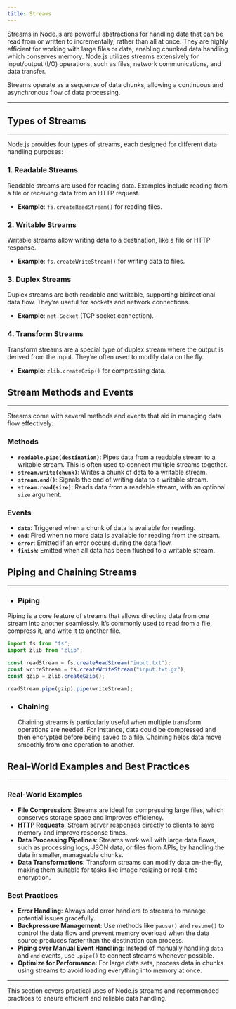 ```yaml
---
title: Streams
---
```


Streams in Node.js are powerful abstractions for handling data that can be read from or written to incrementally, rather than all at once. They are highly efficient for working with large files or data, enabling chunked data handling which conserves memory. Node.js utilizes streams extensively for input/output (I/O) operations, such as files, network communications, and data transfer.

Streams operate as a sequence of data chunks, allowing a continuous and asynchronous flow of data processing.

---

## Types of Streams

---

Node.js provides four types of streams, each designed for different data handling purposes:

### 1. Readable Streams

Readable streams are used for reading data. Examples include reading from a file or receiving data from an HTTP request.

- **Example**: `fs.createReadStream()` for reading files.

### 2. Writable Streams

Writable streams allow writing data to a destination, like a file or HTTP response.

- **Example**: `fs.createWriteStream()` for writing data to files.

### 3. Duplex Streams

Duplex streams are both readable and writable, supporting bidirectional data flow. They’re useful for sockets and network connections.

- **Example**: `net.Socket` (TCP socket connection).

### 4. Transform Streams

Transform streams are a special type of duplex stream where the output is derived from the input. They’re often used to modify data on the fly.

- **Example**: `zlib.createGzip()` for compressing data.

## Stream Methods and Events

---

Streams come with several methods and events that aid in managing data flow effectively:

### Methods

- **`readable.pipe(destination)`**: Pipes data from a readable stream to a writable stream. This is often used to connect multiple streams together.
- **`stream.write(chunk)`**: Writes a chunk of data to a writable stream.
- **`stream.end()`**: Signals the end of writing data to a writable stream.
- **`stream.read(size)`**: Reads data from a readable stream, with an optional `size` argument.

### Events

- **`data`**: Triggered when a chunk of data is available for reading.
- **`end`**: Fired when no more data is available for reading from the stream.
- **`error`**: Emitted if an error occurs during the data flow.
- **`finish`**: Emitted when all data has been flushed to a writable stream.

## Piping and Chaining Streams

---

- ### Piping

Piping is a core feature of streams that allows directing data from one stream into another seamlessly. It’s commonly used to read from a file, compress it, and write it to another file.

```javascript
import fs from "fs";
import zlib from "zlib";

const readStream = fs.createReadStream("input.txt");
const writeStream = fs.createWriteStream("input.txt.gz");
const gzip = zlib.createGzip();

readStream.pipe(gzip).pipe(writeStream);
```

- ### Chaining
  Chaining streams is particularly useful when multiple transform operations are needed. For instance, data could be compressed and then encrypted before being saved to a file. Chaining helps data move smoothly from one operation to another.

## Real-World Examples and Best Practices

---

### Real-World Examples

- **File Compression**: Streams are ideal for compressing large files, which conserves storage space and improves efficiency.
- **HTTP Requests**: Stream server responses directly to clients to save memory and improve response times.
- **Data Processing Pipelines**: Streams work well with large data flows, such as processing logs, JSON data, or files from APIs, by handling the data in smaller, manageable chunks.
- **Data Transformations**: Transform streams can modify data on-the-fly, making them suitable for tasks like image resizing or real-time encryption.

### Best Practices

- **Error Handling**: Always add error handlers to streams to manage potential issues gracefully.
- **Backpressure Management**: Use methods like `pause()` and `resume()` to control the data flow and prevent memory overload when the data source produces faster than the destination can process.
- **Piping over Manual Event Handling**: Instead of manually handling `data` and `end` events, use `.pipe()` to connect streams whenever possible.
- **Optimize for Performance**: For large data sets, process data in chunks using streams to avoid loading everything into memory at once.

---

This section covers practical uses of Node.js streams and recommended practices to ensure efficient and reliable data handling.

